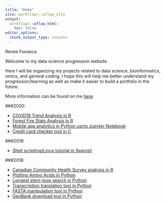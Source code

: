 ```yaml
---
title: "Home"
site: workflowr::wflow_site
output:
  workflowr::wflow_html:
    toc: false
editor_options:
  chunk_output_type: console
---
```

Renée Fonseca

Welcome to my data science progression website

Here I will be organizing my projects related to data science, bioinformatics, omics, and general coding. I hope this will help me better understand my progression/learning as well as make it easier to build a portfolio in the future.

More information can be found on me [here](https://linktr.ee/fonsecarenee).

###2020:

* [COVID19 Trend Analysis in R](COVID19Trends.html)
* [Forest Fire Stats Analysis in R](forestfires.html)
* [Mobile app analytics in Python using Jupyter Notebook](https://github.com/reneemf/Mobile_app_analytics)
* [Credit card checker tool in C](https://github.com/reneemf/CC_checker)

###2019:

* [Shell scripting/Linux tutorial in Spanish](https://docs.google.com/document/d/1aMz3ULXUoUmgiThjdC92lNqQFYBPIBdRzzNw8cMn60g/edit)

###2018:

* [Canadian Community Health Survey analysis in R](https://github.com/reneemf/CCHS-analysis)
* [Plotting Amino Acids in Python](https://github.com/reneemf/Plot-AminoAcids)
* [Longest stem-loop search in Python](https://github.com/reneemf/DNA-RNA-stemloopsearch)
* [Transcription translation tool in Python](https://github.com/reneemf/Transcription_translation)
* [FASTA manipulation tool in Python](https://github.com/reneemf/FASTA-manipulation)
* [GenBank download tool in Python](https://github.com/reneemf/GenBank-download)


